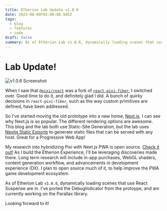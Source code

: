 ```yaml
---
title: Etherion Lab Update v1.0.6
date: 2023-08-09T03:00:00.505Z
tags:
  - blog
  - features
  - code
draft: false
summary: As of Etherion Lab v1.0.6, dynamically loading scenes that use React Suspense are in. I've ported the DebugIndicator from the protoype, and am currently working on the Parallax library.
---
```


# Lab Update!

![v1.0.6 Screenshot](/static/images/etherion-lab-screenshot-v1.0.6.png)

When I saw that [`@pixi/react`](https://github.com/pixijs/pixi-react) was a fork of [`react-pixi-fiber`](https://github.com/michalochman/react-pixi-fiber), I switched over. Good time to do it, and definitely glad I did. A bunch of quirky decisions in `react-pixi-fiber`, such as the way custom primitives are defined, have been addressed.

So I've started moving the old prototype into a new home, [Next.js](https://nextjs.org). I can see why Next.js is so popular. The different rendering options are awesome. This blog and the lab both use Static-Site Generation, but the lab uses [Nextjs Static Exports](https://nextjs.org/docs/pages/building-your-application/deploying/static-exports) to generate static files that can be served with any host. Great for a Progressive Web App!

My research into hybridizing Pixi with Next.js PWA is open source. [Check it out!](https://github.com/Azaeres/etherion-lab) As I build the Etherion Experience, I'll be leveraging discoveries made there. Long term research will include in-app purchases, WebGL shaders, content generation workflow, and advancements in development experience (DX). I plan to open source much of it, to help improve the PWA game development ecosystem.

As of Etherion Lab `v1.0.6`, dynamically loading scenes that use React Suspense are in. I've ported the DebugIndicator from the protoype, and am currently working on the Parallax library.

Looking forward to it!
